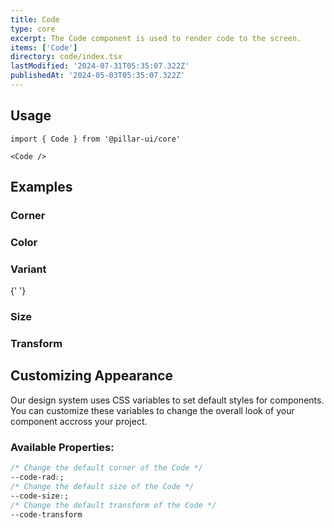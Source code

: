 ```yaml
---
title: Code
type: core
excerpt: The Code component is used to render code to the screen.
items: ['Code']
directory: code/index.tsx
lastModified: '2024-07-31T05:35:07.322Z'
publishedAt: '2024-05-03T05:35:07.322Z'
---
```


## Usage

```tsx
import { Code } from '@pillar-ui/core'
```

```tsx
<Code />
```

## Examples

### Corner

<Prop defaultValue="2" type="'0' | '1' | '2' | '3' | '4' | '5' | 'full'" />

<Playground direction="column" name="codeCorner" root="code" />

### Color

<Prop defaultValue="p" type="'i' | 'd' | 'su' | 'se' | 'w' | 'p' | 'b' | 'o'" />

<Playground direction="column" name="codeColor" root="code" />

### Variant

<Prop defaultValue="soft" type="'shadow' |'solid' | 'mixed' | 'outline' | 'soft'" />{' '}

<Playground direction="column" name="codeVariant" root="code" />

### Size

<Prop defaultValue="4" type="'1' | '2' | '3' | '4' | '5' | '6' | '7' | '8' | '9'" />

<Playground direction="column" name="codeSize" root="code" />

### Transform

<Prop type="'capitalize' | 'capitalize-once' | 'lowercase' | 'uppercase'" />

<Playground direction="column" name="codeTransform" root="code" />

## Customizing Appearance

Our design system uses CSS variables to set default styles for components. You can customize these variables to change the overall look of your component accross your project.

### Available Properties:

```css
/* Change the default corner of the Code */
--code-rad:;
/* Change the default size of the Code */
--code-size:;
/* Change the default transform of the Code */
--code-transform
```
